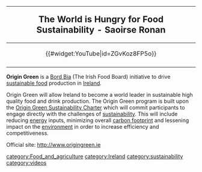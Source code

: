 {|style="border:1px solid #ffa508; background-color: green; margin-left:.1em; margin-top:2px; -moz-border-radius:15px;" align="right" width="240px"
!<big><big>The World is Hungry for Food Sustainability - Saoirse Ronan</big>
|-
|<center>{{#widget:YouTube|id=ZGvKoz8FP5o}} </center>
|-

|}

'''Origin Green''' is a [http://www.bordbia.ie Bord Bia] (The Irish Food Board) initiative to drive [[sustainable food]] production in [[Ireland]].

Origin Green will allow Ireland to become a world leader in sustainable high quality food and drink production. The Origin Green program is built upon the [http://www.bordbia.ie/origingreen/sustainabilitycharter/pages/default.aspx Origin Green Sustainability Charter] which will commit participants to engage directly with the challenges of [[sustainability]]. This will include reducing [[energy]] inputs, minimizing overall [[carbon footprint]] and lessening impact on the [[environment]] in order to increase efficiency and competitiveness.

Official site: http://www.origingreen.ie

[[category:Food_and_agriculture]]
[[category:Ireland]]
[[category:sustainability]]
[[category:videos]]